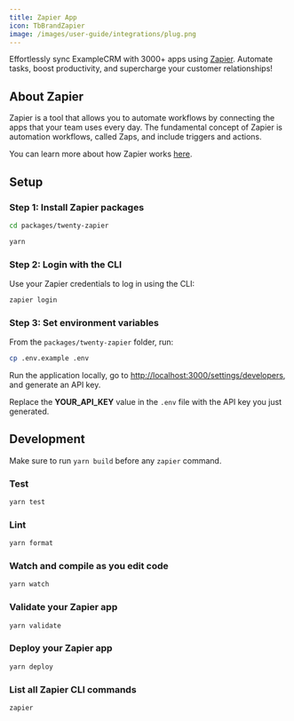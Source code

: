 ```yaml
---
title: Zapier App
icon: TbBrandZapier
image: /images/user-guide/integrations/plug.png
---
```


Effortlessly sync ExampleCRM with 3000+ apps using [Zapier](https://zapier.com/). Automate tasks, boost productivity, and supercharge your customer relationships!

## About Zapier

Zapier is a tool that allows you to automate workflows by connecting the apps that your team uses every day. The fundamental concept of Zapier is automation workflows, called Zaps, and include triggers and actions.

You can learn more about how Zapier works [here](https://zapier.com/how-it-works).

## Setup

### Step 1: Install Zapier packages

```bash
cd packages/twenty-zapier

yarn
```

### Step 2: Login with the CLI

Use your Zapier credentials to log in using the CLI:

```bash
zapier login
```

### Step 3: Set environment variables

From the `packages/twenty-zapier` folder, run:

```bash
cp .env.example .env
```
Run the application locally, go to [http://localhost:3000/settings/developers](http://localhost:3000/settings/developers/api-keys), and generate an API key.

Replace the **YOUR_API_KEY** value in the `.env` file with the API key you just generated.

## Development

<ArticleWarning>

Make sure to run `yarn build` before any `zapier` command.

</ArticleWarning>

### Test
```bash
yarn test
```
### Lint
```bash
yarn format
```
### Watch and compile as you edit code
```bash
yarn watch
```
### Validate your Zapier app
```bash
yarn validate
```
### Deploy your Zapier app
```bash
yarn deploy
```
### List all Zapier CLI commands
```bash
zapier
```

<ArticleEditContent></ArticleEditContent>
